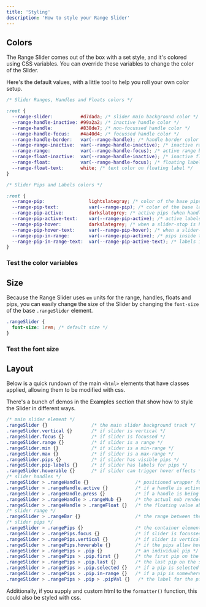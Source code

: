 ```yaml
---
title: 'Styling'
description: 'How to style your Range Slider'
---
```




## Colors
The Range Slider comes out of the box with a set style, and it's
colored using CSS variables. You can override these variables to
change the color of the Slider.

Here's the default values, with a little tool to help you roll your
own color setup.

```css
/* Slider Ranges, Handles and Floats colors */

:root {
  --range-slider:          #d7dada; /* slider main background color */
  --range-handle-inactive: #99a2a2; /* inactive handle color */
  --range-handle:          #838de7; /* non-focussed handle color */
  --range-handle-focus:    #4a40d4; /* focussed handle color */
  --range-handle-border:   var(--range-handle); /* handle border color */
  --range-range-inactive:  var(--range-handle-inactive); /* inactive range bar background color */
  --range-range:           var(--range-handle-focus); /* active range background color */
  --range-float-inactive:  var(--range-handle-inactive); /* inactive floating label background color */
  --range-float:           var(--range-handle-focus); /* floating label background color */
  --range-float-text:      white; /* text color on floating label */
}
```

```css
/* Slider Pips and Labels colors */

:root {
  --range-pip:                lightslategray; /* color of the base pips */
  --range-pip-text:           var(--range-pip); /* color of the base labels */
  --range-pip-active:         darkslategrey; /* active pips (when handle is on a slider-stop) */
  --range-pip-active-text:    var(--range-pip-active); /* active labels (when handle is on a slider-stop) */
  --range-pip-hover:          darkslategrey; /* when a slider-stop is hovered */
  --range-pip-hover-text:     var(--range-pip-hover); /* when a slider-stop is hovered */
  --range-pip-in-range:       var(--range-pip-active); /* pips inside the range */
  --range-pip-in-range-text:  var(--range-pip-active-text); /* labels inside the range */
}
```

### Test the color variables

<Demo name="Color Variables for the Slider" client:visible>
  <Variables client:visible />
</Demo>



## Size

Because the Range Slider uses `em` units for the 
range, handles, floats and pips, you can easily change the size
of the Slider by changing the `font-size` of the base `.rangeSlider` element.

```css
.rangeSlider {
  font-size: 1rem; /* default size */
}
```

### Test the font size

<Demo name="Changing the Font Size" client:visible>
  <Sizing client:visible />
</Demo>



## Layout

Below is a quick rundown of the main `<html>` elements that
have classes applied, allowing them to be modified with css.

<Note>There's a bunch of demos in the Examples section that show
  how to style the Slider in different ways.</Note>

```css
/* main slider element */
.rangeSlider {}                /* the main slider background track */
.rangeSlider.vertical {}       /* if slider is vertical */
.rangeSlider.focus {}          /* if slider is focussed */
.rangeSlider.range {}          /* if slider is a range */
.rangeSlider.min {}            /* if slider is a min-range */
.rangeSlider.max {}            /* if slider is a max-range */
.rangeSlider.pips {}           /* if slider has visible pips */
.rangeSlider.pip-labels {}     /* if slider has labels for pips */
.rangeSlider.hoverable {}      /* if slider can trigger hover effects */
/* slider handles */
.rangeSlider > .rangeHandle {}                 /* positioned wrapper for the handle/float */
.rangeSlider > .rangeHandle.active {}          /* if a handle is active in any way */
.rangeSlider > .rangeHandle.press {}           /* if a handle is being pressed down */
.rangeSlider > .rangeHandle > .rangeNub {}     /* the actual nub rendered as a handle */
.rangeSlider > .rangeHandle > .rangeFloat {}   /* the floating value above the handle */
/* slider range */
.rangeSlider > .rangeBar {}                    /* the range between the two handles */
/* slider pips */
.rangeSlider > .rangePips {}                   /* the container element for the pips */
.rangeSlider > .rangePips.focus {}             /* if slider is focussed */
.rangeSlider > .rangePips.vertical {}          /* if slider is vertical */
.rangeSlider > .rangePips.hoverable {}         /* if the pips allow hover effect */
.rangeSlider > .rangePips > .pip {}            /* an individual pip */
.rangeSlider > .rangePips > .pip.first {}      /* the first pip on the slider */
.rangeSlider > .rangePips > .pip.last {}       /* the last pip on the slider */
.rangeSlider > .rangePips > .pip.selected {}   /* if a pip is selected */
.rangeSlider > .rangePips > .pip.in-range {}   /* if a pip is somewhere in the range */
.rangeSlider > .rangePips > .pip > .pipVal {}   /* the label for the pip */
```

<Info>Additionally, if you supply and custom html to the `formatter()` function,
this could also be styled with css.</Info>
